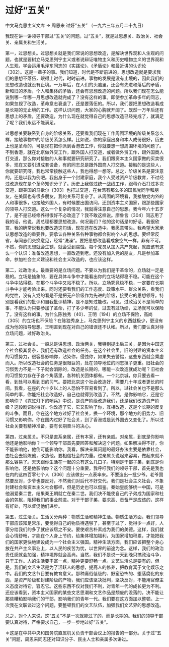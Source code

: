 # 过好“五关”

中文马克思主义文库 -> 周恩来
过好“五关”
（一九六三年五月二十九日）

我现在讲一讲领导干部过“五关”的问题。过“五关”，就是过思想关、政治关、社会关、亲属关和生活关。

第一，过思想关。过思想关就是我们常说的思想改造，是解决世界观和人生观的问题，也就是要树立马克思列宁主义或者说辩证唯物主义和历史唯物主义的世界观和人生观，学会运用毛泽东同志的《实践论》、《矛盾论》和最近讲的认识论〔302〕。这是一辈子的事。我们知道，时代是不断前进的，思想改造就是要求我们的思想不落伍，跟得上时代，时时前进。事物的发展是没有止境的，因此我们的思想改造也就没有止境。一万年后，在人们的头脑里，还会有先进和落后的矛盾，新和旧的矛盾，个人和集体的矛盾，还会有思想改造的问题。所以我们现在怎么能说到哪一年哪一月思想改造就完成了？没有这样的事。即使参加革命多年的同志，如果忽视了改造，革命意志衰退了，还是要落伍的。所以，我们要把思想改造看成是长期的无止境的工作。这样认识问题，大家的心胸就开阔了。既然一万年后还有思想上的矛盾，还要改造，为什么现在就觉得自己的思想改造已经完成了，就满足了呢？我们永远不能满足。

过思想关要联系到自身的阶级关系，还要看我们现在工作周围环境的阶级关系怎么样，接触事物中的阶级关系怎么样。比如说，你的家庭出身和本人成份很好，历史上也是革命的，可是现在把你派到香港去工作，你就要想一想周围环境的问题了。不到香港，就在北京做外交工作，跟外国人打交道，或者做外贸工作，跟外国商人打交道，那么你对接触的人和事就要研究研究了。我们跟资本主义国家做的买卖很多，现在又要引进成套设备，有的同志总是跟外国商人打交道。接触的是这些人，你就要研究呀。我也常常接触这些人，我也得想一想呀。总之，阶级关系是要注意的。还是以我为例吧。我出身于一个封建家庭，我个人受过资产阶级教育，不过经过改造现在是个革命知识分子了。历史上我做过统一战线工作，跟蒋介石打过多次交道，跟美国的马歇尔〔303〕也打过交道，在台湾有那么多的国民党同学和朋友，在美国也有很多朋友，我的关系可复杂了。从周围的环境看，我接触党内外的人和事很多，也接触外国人，有时候要出国访问，还到资本主义国家，跟那些国家的领导人打交道。这么一个复杂的情况，我就得注意自己的思想。我今年六十五岁了，是不是已经修养得很好不必改造了？我不敢这样说。廖鲁言〔304〕同志用了我的话，他说，周总理都要思想改造，何况我们？他的这句话是句好话，我很欣赏。我的确常说我也要改造这句话，现在还在改造中。我愿意带头。我希望大家承认思想改造的重要性。要承认各种关系各种事物都会影响个人的思想。要经常反省，与同志们交换意见，经常“洗澡”。要把思想改造看成象空气一样，非有不可。不然，你的思想就会生锈，就会受到腐蚀。每个党员从加入共产党起，就应该有这么一个认识：准备改造思想，一直改造到老。还没有加入党的朋友，凡是参加革命，参加社会主义建设和社会主义改造的，也应该这样。

第二，过政治关。最重要的是立场问题。不要以为我们是干革命的，立场就一定是稳的。立场是抽象的，要在具体斗争中才能看出你的立场站得稳不稳。可能在这个斗争中站得稳，在那个斗争中又站不稳了。所以，立场究竟稳不稳，一定要在长期斗争中才能考验出来。同时还要看我们的工作态度、政策水平、群众关系，看我们的党性，没有入党的看是不是把无产阶级作为先进的阶级，接受它的思想领导。特别是看我们的批评和自我批评精神，是不是知过能改。可见，过政治关不是简单的事，不能认为只要参加了革命，打了多少年的仗，过去有过功绩，立场就可以保险了。没有这样的事。为什么陈独秀〔40〕、王明〔194〕的立场不保险，高岗〔305〕的立场也不保险？在陈独秀身上，马克思列宁主义的东西就极少，更没有成为他的指导思想。王明直到现在对自己的错误还不认帐。所以，我们要认真对待立场问题，过好政治关。

第三，过社会关。一般总是讲思想、政治两关，我特别提出后三关，是因为中国这个社会极其复杂，我们还有改造社会的任务。在这个社会里，旧的封建的资本主义的习惯势力，很容易影响你，沾染你，侵蚀你，如果失去警惕，这些东西就会乘虚而入。所以改造社会的任务是很艰巨的，处在领导地位的同志担子更重。旧社会的习惯势力不是一下子就会消除的，改造是长期的，哪能一次改造就成功呢？旧社会的习惯势力存在于各个角落里，各种机关团体都有。一个北京城，你只要去看一看，到处可以看到旧的习气。要把北京这个社会改造好，需要几十年或者更长的时间。我看，在座的六十岁以上的人恐怕不容易看到了。所以，过社会关也不是那么简单的事，你能把社会改造好，自己也就得到改造了。不然，是你影响它，还是它影响你？《霓虹灯下的哨兵》中说，是资产阶级改造我们，还是我们改造资产阶级？这段剧词说得好。你改造了它，它又影响了你，互相改造，这是个长期的反复的斗争。而且，你在这个地方过好了社会关，换一个环境，那个地方的旧势力、旧习惯又影响你。你在国内过好了社会关，到了香港或是到外国去又变化了。所以过社会关要有精神准备，要有长期奋斗的决心。

第四，过亲属关。不只是直系亲属，还有本家，还有亲戚。对亲属，到底是你影响他还是他影响你？一个领导干部首先要回答和解决这个问题。如果解决得不好，你不能影响他，他倒可能影响你。我看，解决亲属问题的最好办法主要是依靠社会，由社会去锻炼他，改造他。要相信社会的力量。过亲属关说起来容易，做起来就不那么容易了。天天跟你生活在一起的总有这么几口子。特别是干部子弟，到底是你影响他，还是他影响你？这个问题十分重要。我呼吁我们的领导干部，首先是我也在内的这四百零七个人〔306〕应该做出一点表率来。不要造出一批少爷。老爷固然要反对，少爷也要反对，不然我们对后代不好交代。我们是社会主义社会，不象封建社会和资本主义社会那样，但是历史也可以借鉴。秦始皇能够统一中国，可是他溺爱秦二世，结果秦王朝就亡在秦二世。我们决不能使自己的子弟成为国家和社会的包袱，阻碍我们的事业前进。对于干部子弟，要求高、责备严是应该的，这样有好处，可以督促他们进步。

第五，过生活关。生活关分两种：物质生活和精神生活。物质生活方面，我们领导干部应该知足常乐，要觉得自己的物质待遇够了，甚至于过了，觉得少一点好，人家分给我们的多了就应该居之不安。要使艰苦朴素成为我们的美德。这样，我们就会心情舒畅，才能在个人身上节约，给集体增加福利，为国家增加积累，才能把我们的国家更快地建设成为一个社会主义强国。精神生活方面，我们应该把整个身心放在共产主义事业上，以人民的疾苦为忧，以世界的前途为念。这样，我们的政治责任感就会加强，精神境界就会高尚。当然，我们不是说一天到晚只搞政治斗争，只干工作。人的生活要丰富一点，精神更要舒畅一点。文艺生活总是要有的，但是，我们的文艺生活是为了活跃人的思想，提高人的修养，把教育寓于文化娱乐之中。我们的文艺节目要有教育意义。那种庸俗低级的、野蛮恐怖的、堕落腐化的东西，是资产阶级和封建阶级的产物，我们应该坚决批判，坚决反对，不能用官僚主义态度对待它，容忍它。这些东西不仅对我们不利，对青年一代的成长更为不利。还应该看到，资本主义国家的某些文艺思潮和文艺作品是颓废的没落的，决不能让那些糟粕影响我们的干部，影响我们的青年一代。我们要在这方面加以整顿。上一次我在文联谈过这个问题，要整顿我们的文艺队伍，加强我们文艺界的思想改造。

总之，对个人来说，这“五关”不是一次就能过了的，而是长期的。我们的领导干部要认真对待，严格要求自己，一步一步地过好“五关”。

＊这是在中共中央和国务院直属机关负责干部会议上的报告的一部分。关于过“五关”问题，周恩来同志还对知识分子、民主人士和亲属多次讲过。

